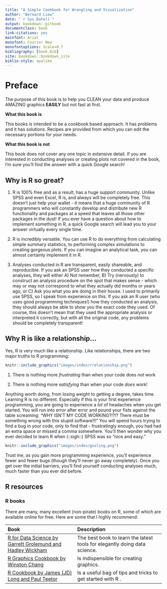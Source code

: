 ```yaml
--- 
title: "A Simple Cookbook for Wrangling and Visualization"
author: "Bernard Liew"
date: "`r Sys.Date()`"
output: bookdown::gitbook
documentclass: book
link-citations: yes
mainfont: Arial
monofont: Courier New
monofontoptions: Scale=0.7
bibliography: [book.bib]
site: bookdown::bookdown_site
biblio-style: apalike
---
```


# Preface {#intro}

The purpose of this book is to help you CLEAN your data and produce AMAZING graphics **EASILY** but not fast at first.


**What this book is**

This books is intended to be a cookbook based approach. It has problems and it has solutions. Recipes are provided from which you can edit the necessary portions for your needs. 

**What this book is not**

This book does not cover any one topic in extensive detail. If you are interested in conducting analyses or creating plots not covered in the book, I'm sure you'll find the answer with a quick Google search!

## Why is R so great?

1. R is 100\% free and as a result, has a huge support community. Unlike SPSS and even Excel, R is, and always will be completely free. This doesn't just help your wallet - it means that a huge community of R programmers who will constantly develop and distribute new R functionality and packages at a speed that leaves all those other packages in the dust! If you ever have a question about how to implement something in R, a quick Google search will lead you to your answer virtually every single time.

2. R is incredibly versatile. You can use R to do everything from calculating simple summary statistics, to performing complex simulations to creating gorgeous plots. If you can imagine an analytical task, you can almost certainly implement it in R.

3. Analyses conducted in R are transparent, easily shareable, and reproducible. If you ask an SPSS user how they conducted a specific analyses, they will either A) Not remember,  B) Try (nervously) to construct an analysis procedure on the spot that makes sense - which may or may not correspond to what they actually did months or years ago, or C) Ask you what you are doing in their house. I used to primarily use SPSS, so I speak from experience on this. If you ask an R user (who uses good programming techniques!) how they conducted an analysis, they should always be able to show you the exact code they used. Of course, this doesn't mean that they used the appropriate analysis or interpreted it correctly, but with all the original code, any problems should be completely transparent!


## Why R is like a relationship... {#rrelationship}

Yes, R is very much like a relationship. Like relationships, there are two major truths to R programming:

```r
knitr::include_graphics("images/index/rrelationship.png")
```

1. There is nothing more *frustrating* than when your code does *not* work

2. There is nothing more *satisfying* than when your code *does* work!


Anything worth doing, from losing weight to getting a degree, takes time. Learning R is no different. Especially if this is your first experience programming, you are going to experience a *lot* of headaches when you get started. You will run into error after error and pound your fists against the table screaming: "WHY ISN'T MY CODE WORKING?!?!? There must be something wrong with this stupid software!!!" You will spend hours trying to find a bug in your code, only to find that - frustratingly enough, you had had an extra space or missed a comma somewhere. You'll then wonder why you ever decided to learn R when (::sigh::) SPSS was so "nice and easy."


```r
knitr::include_graphics("images/index/gosling.png")
```


Trust me, as you gain more programming experience, you'll experience fewer and fewer bugs (though they'll never go away completely). Once you get over the initial barriers, you'll find yourself conducting analyses much, much faster than you ever did before.


## R resources

### R books

There are many, many excellent (non-pirate) books on R, some of which are available online for free. Here are some that I highly recommend:

| Book| Description|
|:----------------------------|:-----------------------------------|
|     [R for Data Science by Garrett Grolemund and Hadley Wickham](http://r4ds.had.co.nz/)| The best book to learn the latest tools for elegantly doing data science.|
|     [R Graphics Cookbook by Winston Chang](http://www.cookbook-r.com/Graphs/)| Is indispensible for creating graphics.|
|     [R Cookbook by James (JD) Long and Paul Teetor](https://rc2e.com/index.html)|Is a useful bag of tips and tricks to get started with R .|


